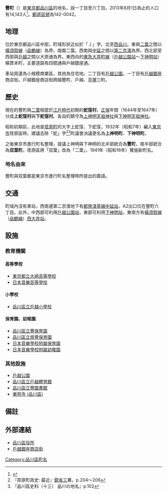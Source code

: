 {{Pathnav|日本|東京都|品川區|name=豐町|frame=1}}
{{Infobox Settlement
|official_name = 豐町
|native_name =
|settlement_type = [[町|町]]
|image_skyline =
|imagesize =
|image_caption =
|image_flag =
|image_seal =
| image_map =
| map_caption =
|subdivision_type = [[國家|國家]]
|subdivision_name = [[File:Flag_of_Japan.svg|border]] [[日本|日本]]
|subdivision_type1 = [[都道府縣|都道府縣]]
|subdivision_name1 = [[File:Flag_of_Tokyo_Prefecture.svg|25px]] [[東京都|東京都]]
|subdivision_type2 = [[東京都區部|特別區]]
|subdivision_name2 = [[File:Flag_of_Shinagawa,_Tokyo.svg|25px]] [[品川區|品川區]]
|established_title =
|established_date =
|government_type =
|leader_title =
|leader_name =
|area_magnitude =
|area_total_sq_mi =
|area_total_km2 =
|area_land_sq_mi =
|area_land_km2 =
|area_urban_sq_mi =
|area_urban_km2 =
|area_metro_km2 =
|area_metro_sq_mi =
|population_as_of= 2013年（平成25年）8月1日
|population_footnotes =
|population_total = 14143
|population_urban =
|population_metro =
|population_density_sq_mi =
|population_density_km2 =
| timezone = [[日本標準時間|JST]]
| utc_offset = +9
|timezone_DST =
|utc_offset_DST =
|latd=|latm=|lats=|latNS=
|longd=|longm=|longs=|longEW=
|elevation_footnotes=
|elevation_m =
|elevation_ft =
|postal_code_type = [[郵遞區號|郵遞區號]]
|postal_code = 142-0042
|area_code =
|website =
|footnotes =
}}
'''豐町'''（{{jpn|j=豊町|hg=ゆたかちょう|rm=Yutakachō|f=y}}）是[[東京都|東京都]][[品川區|品川區]]的地名，設一丁目至六丁目。2013年8月1日為止的人口有14,143人<ref>{{Cite web |url=http://www.city.shinagawa.tokyo.jp/ct/other000044500/201308a.xls |title=世帯と人口‐例月表 【地区別、町丁別、地域センター別】 2013年8月1日現在 |accessdate=2013年8月7日 |archive-date=2014年2月23日 |archive-url=https://web.archive.org/web/20140223014045/http://www.city.shinagawa.tokyo.jp/ct/other000044500/201308a.xls |dead-url=no }}</ref>。[[郵遞區號|郵遞區號]]為142-0042。

== 地理 ==
位於東京都品川區中部，町域形狀近似於「Ｊ」字。北至[[西品川|西品川]]。東與[[二葉_(品川區)|二葉]]之間以[[橫須賀線|橫須賀線]]（[[品鶴線|品鶴線]]）為界。南鄰二葉。西南與[[中延|中延]]之間以[[第二京濱國道|第二京濱]]為界。西北部至西部與[[戶越|戶越]]之間以大原通為界。東西向的[[東急大井町線|東急大井町線]]（[[戶越公園站|戶越公園站]]～[[下神明站|下神明站]]）橫貫本町，主要道路有四間通與戶越銀座通。

車站周邊為小規模商業區，其他為住宅地。二丁目有[[戶越公園|戶越公園]]。一丁目有[[戶越銀座|戶越銀座]]商店街。戶越銀座商店街跨越豐町、戶越、[[平塚_(品川區)|平塚]]三町。

== 歷史 ==
現在的豐町與[[二葉_(品川區)|二葉]]相當於[[江戶時代|江戶時代]]初期的'''蛇窪村'''，[[正保|正保]]年間（1644年至1647年）分成'''上蛇窪村'''與'''下蛇窪村'''。各自的鎮守為[[上神明天祖神社|上神明天祖神社]]與[[下神明天祖神社|下神明天祖神社]]。

昭和初期前，此地是[[荏原區|荏原町]]的大字上蛇窪、下蛇窪，1932年（昭和7年）編入[[東京市|東京市]]荏原區時，建議去除「蛇」字<ref>『荏原町政史: 最近』[[鏡省三|鏡省三]]著。p.204～206</ref><ref>『品川區史料（十三） 品川の地名』p.102</ref>町議會決議更名為'''上神明町'''、'''下神明町'''。

之後東京市進行町名整理，提議上神明與下神明的北半部統合為'''豐町'''，南半部統合為'''双葉町'''。荏原區將「双葉」改為「二葉」，1941年（昭和16年）實施新町名。

=== 地名由來 ===
豐町與双葉都是東京市進行町名整理時所提出的嘉語。

== 交通 ==
町域內沒有車站，西南邊第二京濱地下有[[都營地下鐵淺草線|都營淺草線]][[中延站|中延站]]，A2出口位在豐町六丁目。此外，中西部可利用[[戶越公園站|戶越公園站]]，東部可利用[[下神明站|下神明站]]，東南方有[[橫須賀線|橫須賀線]]（[[品鶴線|品鶴線]]）[[西大井站|西大井站]]。

== 設施 ==
=== 教育機關 ===
==== 高等學校 ====
* [[東京都立大崎高等學校|東京都立大崎高等學校]]
* [[日本音樂高等學校|日本音樂高等學校]]
==== 小學校 ====
* [[品川區立戶越小學校|品川區立戶越小學校]]
==== 保育園、幼稚園 ====
* [[品川區立豐保育園|品川區立豐保育園]]
* [[品川區立南豐保育園|品川區立南豐保育園]]
* [[日本音樂學校附屬保育園|日本音樂學校附屬保育園]]
* [[日本音樂學校附屬幼稚園|日本音樂學校附屬幼稚園]]
=== 其他設施 ===
* [[戶越公園|戶越公園]]
* [[品川區立戶越體育館|品川區立戶越體育館]]
* [[品川區立豐圖書館|品川區立豐圖書館]]
* [[東照寺_(品川區)|東照寺 (品川區)]]

== 備註 ==
{{reflist}}

== 外部連結 ==
* [http://www.city.shinagawa.tokyo.jp/ 品川區役所]{{Wayback|url=http://www.city.shinagawa.tokyo.jp/ |date=20130727024403 }}
* [http://www.togoshiginza.jp/ 戶越銀座商店街]{{Wayback|url=http://www.togoshiginza.jp/ |date=20130809191651 }}

{{品川區的町名}}
{{DEFAULTSORT:Yutakacho}}
[[Category:品川區町名|Category:品川區町名]]